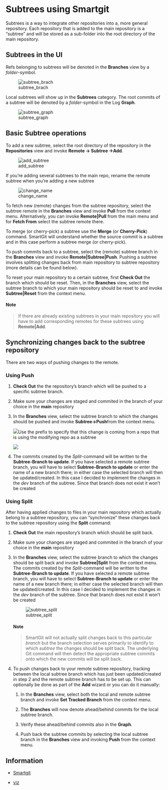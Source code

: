 # Subtrees using Smartgit {#subtrees}

Subtrees is a way to integrate other repositories into a, more general
repository. Each repository that is added to the main repository is a "subtree"
and will be stored as a sub-folder into the root directory of the main
repository.

## **Subtrees in the UI**

Refs belonging to subtrees will be denoted in the **Branches** view by a
*folder*-symbol.

![subtree_brach](img/subtree_branch.png)

Local subtrees will show up in the **Subtrees** category. The root commits of a
subtree will be denoted by a *folder*-symbol in the Log **Graph**.

![subtree_graph](img/subtree_folder.png)

## **Basic Subtree operations**

To add a new subtree, select the root directory of the repository in the
**Repositories** view and invoke **Remote -\> Subtree -\>Add**.

![add_subtree](img/add_subtree.png)

If you're adding several subtrees to the main repo, rename the remote subtree
when you're adding a new subtree

![change_name](img/change_name_of_remote_subtree.png)

To fetch new (remote) changes from the subtree repository, select the subtree
remote in the **Branches** view and invoke **Pull** from the context menu.
Alternatively, you can invoke **Remote\|Pull** from the main menu and for
**Fetch From** select the subtree remote there.

To merge (or cherry-pick) a subtree use the **Merge** (or **Cherry-Pick**)
command. SmartGit will understand whether the source commit is a subtree and in
this case perform a subtree merge (or cherry-pick).

To push commits back to a subtree, select the (remote) subtree branch in the
**Branches** view and invoke **Remote\|Subtree\|Push**. Pushing a subtree
involves splitting changes back from main repository to subtree repository (more
details can be found below).

To reset your main repository to a certain subtree, first **Check Out** the
branch which should be reset. Then, in the **Branches** view, select the subtree
branch to which your main repository should be reset to and invoke
**Subtree\|Reset** from the context menu.

#### **Note**

> If there are already existing subtrees in your main repository you will have
> to add corresponding remotes for these subtrees using **Remote\|Add**.

## **Synchronizing changes back to the subtree repository**

There are two ways of pushing changes to the remote.

### Using Push

1.  **Check Out** the the repository's branch which will be pushed to a specific
    subtree branch.

2.  Make sure your changes are staged and commited in the branch of your choice
    in the **main** repository

3.  In the **Branches** view, select the subtree branch to which the changes
    should be pushed and invoke **Subtree-\>Push**from the context menu.

    ![](img/subtree_push1.png)Use the prefix to specify that this change is
    coming from a repo that is using the modifying repo as a subtree

    ![](img/subtree_push.png)

4.  The commits created by the *Split*-command will be written to the
    **Subtree-Branch to update**. If you have selected a remote subtree branch,
    you will have to select **Subtree-Branch to update** or enter the name of a
    new branch there; in either case the selected branch will then be
    updated/created. In this case I decided to implement the changes in the
    *dev* branch of the subtree. Since that branch does not exist it won't be
    created

### Using Split

After having applied changes to files in your main repository which actually
belong to a subtree repository, you can "synchronize" these changes back to the
subtree repository using the **Split** command:

1.  **Check Out** the main repository's branch which should be split back.

2.  Make sure your changes are staged and commited in the branch of your choice
    in the **main** repository

3.  In the **Branches** view, select the subtree branch to which the changes
    should be split back and invoke **Subtree\|Split** from the context menu.
    The commits created by the *Split*-command will be written to the
    **Subtree-Branch to update**. If you have selected a remote subtree branch,
    you will have to select **Subtree-Branch to update** or enter the name of a
    new branch there; in either case the selected branch will then be
    updated/created. In this case I decided to implement the changes in the
    *dev* branch of the subtree. Since that branch does not exist it won't be
    created

    ![subtree_split](img/subtree_split.png)

    #### **Note**

    > SmartGit will not actually split changes back to this particular *branch*
    > but the branch selection serves primarily to identify to which *subtree*
    > the changes should be split back. The underlying Git command will then
    > detect the appropriate subtree commits onto which the new commits will be
    > split back.

4.  To push changes back to your remote subtree repository, tracking between the
    local subtree branch which has just been updated/created in step 2 and the
    remote subtree branch has to be set up. This can optionally be done as part
    of the **Add** wizard or you can do it manually:

    1.  In the **Branches** view, select both the local and remote subtree
        branch and invoke **Set Tracked Branch** from the context menu.

    2.  The **Branches** will now denote ahead/behind commits for the local
        subtree branch.

    3.  Verify these ahead/behind commits also in the **Graph**.

    4.  Push back the subtree commits by selecting the local subtree branch in
        the **Branches** view and invoking **Push** from the context menu.

## Information

-   [Smartgit](https://docs.syntevo.com/SmartGit/Latest/Subtrees.html#:~:text=SmartGit%20will%20understand%20whether%20the,invoke%20Remote%7CSubtree%7CPush.)

-   [viz](https://opensource.com/article/20/5/git-submodules-subtrees)
